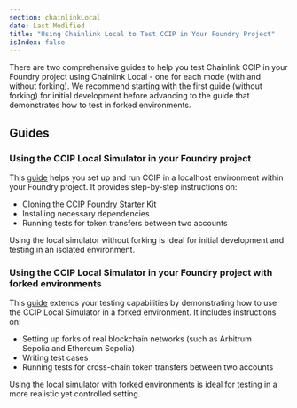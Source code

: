 ```yaml
---
section: chainlinkLocal
date: Last Modified
title: "Using Chainlink Local to Test CCIP in Your Foundry Project"
isIndex: false
---
```



<Common callout="importPackage" />

There are two comprehensive guides to help you test Chainlink CCIP in your Foundry project using Chainlink Local - one for each mode (with and without forking).
We recommend starting with the first guide (without forking) for initial development before advancing to the guide that demonstrates how to test in forked environments.

## Guides

### Using the CCIP Local Simulator in your Foundry project

This [guide](/chainlink-local/build/ccip/foundry/local-simulator) helps you set up and run CCIP in a localhost environment within your Foundry project. It provides step-by-step instructions on:

- Cloning the [CCIP Foundry Starter Kit](https://github.com/smartcontractkit/ccip-starter-kit-foundry)
- Installing necessary dependencies
- Running tests for token transfers between two accounts

Using the local simulator without forking is ideal for initial development and testing in an isolated environment.

### Using the CCIP Local Simulator in your Foundry project with forked environments

This [guide](/chainlink-local/build/ccip/foundry/local-simulator-fork) extends your testing capabilities by demonstrating how to use the CCIP Local Simulator in a forked environment. It includes instructions on:

- Setting up forks of real blockchain networks (such as Arbitrum Sepolia and Ethereum Sepolia)
- Writing test cases
- Running tests for cross-chain token transfers between two accounts

Using the local simulator with forked environments is ideal for testing in a more realistic yet controlled setting.
